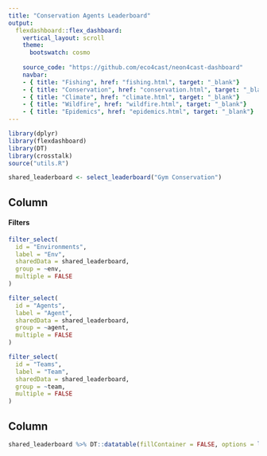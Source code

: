 ```yaml
---
title: "Conservation Agents Leaderboard"
output:
  flexdashboard::flex_dashboard:
    vertical_layout: scroll
    theme: 
      bootswatch: cosmo
      
    source_code: "https://github.com/eco4cast/neon4cast-dashboard"
    navbar:
    - { title: "Fishing", href: "fishing.html", target: "_blank"}
    - { title: "Conservation", href: "conservation.html", target: "_blank"}
    - { title: "Climate", href: "climate.html", target: "_blank"}
    - { title: "Wildfire", href: "wildfire.html", target: "_blank"}
    - { title: "Epidemics", href: "epidemics.html", target: "_blank"}
---
```

```r
library(dplyr)
library(flexdashboard)
library(DT)
library(crosstalk)
source("utils.R")

shared_leaderboard <- select_leaderboard("Gym Conservation")
```   

Column{.sidebar data-width=300}
---------

#### Filters

```r
filter_select(
  id = "Environments",
  label = "Env",
  sharedData = shared_leaderboard,
  group = ~env,
  multiple = FALSE
)

filter_select(
  id = "Agents",
  label = "Agent",
  sharedData = shared_leaderboard,
  group = ~agent,
  multiple = FALSE
)

filter_select(
  id = "Teams",
  label = "Team",
  sharedData = shared_leaderboard,
  group = ~team,
  multiple = FALSE
)


```


Column
-------------------------------------
   

```r
shared_leaderboard %>% DT::datatable(fillContainer = FALSE, options = list(order=list(4, 'desc')))
```   
